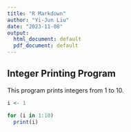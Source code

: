 ```yaml
---
title: "R Markdown"
author: "Yi-Jun Liu"
date: "2023-11-08"
output:
  html_document: default
  pdf_document: default
---
```


## Integer Printing Program

This program prints integers from 1 to 10.

```r
i <- 1

for (i in 1:10)
  print(i)
```
